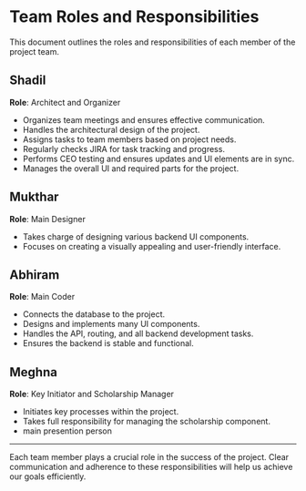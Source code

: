 # Team Roles and Responsibilities

This document outlines the roles and responsibilities of each member of the project team.


## Shadil

**Role**: Architect and Organizer

- Organizes team meetings and ensures effective communication.
- Handles the architectural design of the project.
- Assigns tasks to team members based on project needs.
- Regularly checks JIRA for task tracking and progress.
- Performs CEO testing and ensures updates and UI elements are in sync.
- Manages the overall UI and required parts for the project.

## Mukthar

**Role**: Main Designer

- Takes charge of designing various backend UI components.
- Focuses on creating a visually appealing and user-friendly interface.

## Abhiram

**Role**: Main Coder

- Connects the database to the project.
- Designs and implements many UI components.
- Handles the API, routing, and all backend development tasks.
- Ensures the backend is stable and functional.

## Meghna

**Role**: Key Initiator and Scholarship Manager

- Initiates key processes within the project.
- Takes full responsibility for managing the scholarship component.
- main presention person
---

Each team member plays a crucial role in the success of the project. Clear communication and adherence to these responsibilities will help us achieve our goals efficiently.

